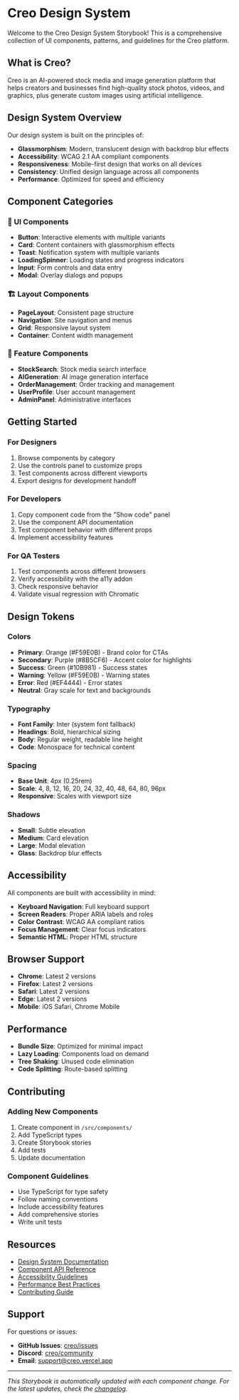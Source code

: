 
<Meta title="Introduction" />

# Creo Design System

Welcome to the Creo Design System Storybook! This is a comprehensive collection of UI components, patterns, and guidelines for the Creo platform.

## What is Creo?

Creo is an AI-powered stock media and image generation platform that helps creators and businesses find high-quality stock photos, videos, and graphics, plus generate custom images using artificial intelligence.

## Design System Overview

Our design system is built on the principles of:

- **Glassmorphism**: Modern, translucent design with backdrop blur effects
- **Accessibility**: WCAG 2.1 AA compliant components
- **Responsiveness**: Mobile-first design that works on all devices
- **Consistency**: Unified design language across all components
- **Performance**: Optimized for speed and efficiency

## Component Categories

### 🎨 UI Components
- **Button**: Interactive elements with multiple variants
- **Card**: Content containers with glassmorphism effects
- **Toast**: Notification system with multiple variants
- **LoadingSpinner**: Loading states and progress indicators
- **Input**: Form controls and data entry
- **Modal**: Overlay dialogs and popups

### 🏗️ Layout Components
- **PageLayout**: Consistent page structure
- **Navigation**: Site navigation and menus
- **Grid**: Responsive layout system
- **Container**: Content width management

### 🔧 Feature Components
- **StockSearch**: Stock media search interface
- **AIGeneration**: AI image generation interface
- **OrderManagement**: Order tracking and management
- **UserProfile**: User account management
- **AdminPanel**: Administrative interfaces

## Getting Started

### For Designers
1. Browse components by category
2. Use the controls panel to customize props
3. Test components across different viewports
4. Export designs for development handoff

### For Developers
1. Copy component code from the "Show code" panel
2. Use the component API documentation
3. Test component behavior with different props
4. Implement accessibility features

### For QA Testers
1. Test components across different browsers
2. Verify accessibility with the a11y addon
3. Check responsive behavior
4. Validate visual regression with Chromatic

## Design Tokens

### Colors
- **Primary**: Orange (#F59E0B) - Brand color for CTAs
- **Secondary**: Purple (#8B5CF6) - Accent color for highlights
- **Success**: Green (#10B981) - Success states
- **Warning**: Yellow (#F59E0B) - Warning states
- **Error**: Red (#EF4444) - Error states
- **Neutral**: Gray scale for text and backgrounds

### Typography
- **Font Family**: Inter (system font fallback)
- **Headings**: Bold, hierarchical sizing
- **Body**: Regular weight, readable line height
- **Code**: Monospace for technical content

### Spacing
- **Base Unit**: 4px (0.25rem)
- **Scale**: 4, 8, 12, 16, 20, 24, 32, 40, 48, 64, 80, 96px
- **Responsive**: Scales with viewport size

### Shadows
- **Small**: Subtle elevation
- **Medium**: Card elevation
- **Large**: Modal elevation
- **Glass**: Backdrop blur effects

## Accessibility

All components are built with accessibility in mind:

- **Keyboard Navigation**: Full keyboard support
- **Screen Readers**: Proper ARIA labels and roles
- **Color Contrast**: WCAG AA compliant ratios
- **Focus Management**: Clear focus indicators
- **Semantic HTML**: Proper HTML structure

## Browser Support

- **Chrome**: Latest 2 versions
- **Firefox**: Latest 2 versions
- **Safari**: Latest 2 versions
- **Edge**: Latest 2 versions
- **Mobile**: iOS Safari, Chrome Mobile

## Performance

- **Bundle Size**: Optimized for minimal impact
- **Lazy Loading**: Components load on demand
- **Tree Shaking**: Unused code elimination
- **Code Splitting**: Route-based splitting

## Contributing

### Adding New Components
1. Create component in `/src/components/`
2. Add TypeScript types
3. Create Storybook stories
4. Add tests
5. Update documentation

### Component Guidelines
- Use TypeScript for type safety
- Follow naming conventions
- Include accessibility features
- Add comprehensive stories
- Write unit tests

## Resources

- [Design System Documentation](/docs/design-system)
- [Component API Reference](/docs/components)
- [Accessibility Guidelines](/docs/accessibility)
- [Performance Best Practices](/docs/performance)
- [Contributing Guide](/docs/contributing)

## Support

For questions or issues:
- **GitHub Issues**: [creo/issues](https://github.com/creo/issues)
- **Discord**: [creo/community](https://discord.gg/creo)
- **Email**: [support@creo.vercel.app](mailto:support@creo.vercel.app)

---

*This Storybook is automatically updated with each component change. For the latest updates, check the [changelog](/docs/changelog).*
